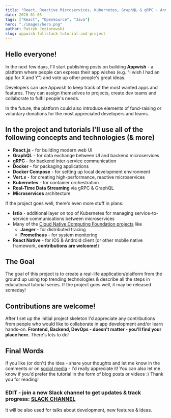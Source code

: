 ```yaml
---
title: "React, Reactive Microservices, Kubernetes, GraphQL & gRPC - Announcing Appwish - Fullstack Tutorial Series & Opensource Project"
date: 2020-01-05
tags: ["React", "OpenSource", "Java"]
hero: "./images/hero.png"
author: Patryk Jeziorowski
slug: appwish-fullstack-tutorial-and-project
---
```

## Hello everyone!

In the next few days, I'll start publishing posts on building **Appwish** - a platform where people can express their app wishes (e.g. "I wish I had an app for X and Y") and vote up other people's great ideas. 

Developers can use Appwish to keep track of the most wanted apps and features.
They can assign themselves to projects, create dev teams and collaborate to fulfil people's needs.

In the future, the platform could also introduce elements of fund-raising or voluntary donations for
the most appreciated developers and teams.

## In the project and tutorials I'll use all of the following concepts and technologies (& more)

- **React.js** - for building modern web UI
- **GraphQL** - for data exchange between UI and backend microservices
- **gRPC** - for backend inter-service communication
- **Docker** - for packaging applications
- **Docker Compose** - for setting up local development environment
- **Vert.x** - for creating high-performance, reactive microservices
- **Kubernetes** - for container orchestration
- **Real-Time Data Streaming** via gRPC & GraphQL
- **Microservices** architecture

If the project goes well, there's even more stuff in plans:
- **Istio** - additional layer on top of Kubernetes for managing service-to-service communications between microservices
- Many of the [Cloud Native Computing Foundation projects](https://www.cncf.io/projects/) like
  - **Jaeger** - for distributed tracing
  - **Prometheus** - for system monitoring
- **React Native** - for iOS & Android client (or other mobile native framework, **contributions are welcome!**)

## The Goal
The goal of this project is to create a real-life application/platform from the ground up using top trending technologies
& describe all the steps in educational tutorial series. If the project goes well, it may be released someday!

## Contributions are welcome!
After I set up the initial project skeleton I'd appreciate any contributions from people who would like
to collaborate in app development and/or learn hands-on. 
**Frontend, Backend, DevOps - doesn't matter - you'll find your place here.** There's lots to do!

## Final Words
If you like (or don't) the idea - share your thoughts and let me know in the comments or on [social media](https://www.facebook.com/talkoverflowsoftware/) - I'd really appreciate it!
You can also let me know if you'd prefer the tutorial in the form of blog posts or videos :) Thank you for reading!

### EDIT - join a new Slack channel to get updates & track progress: [SLACK CHANNEL](https://join.slack.com/t/appwish/shared_invite/enQtODk2NjE1ODkyMjMwLTU4NTNhYzBmYmI0MzNiNmJjNDU4MzRkNjI4ZTc4NWZmMzMyMTZmNWFjNDAzNTIwMDYzY2U5YWVhMTRkZGIyNmI)
It will be also used for talks about development, new features & ideas.